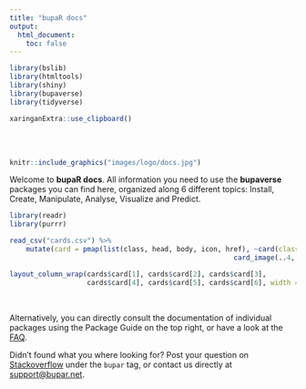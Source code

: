 ```yaml
---
title: "bupaR docs"
output: 
  html_document: 
    toc: false 
---
```


```r
library(bslib)
library(htmltools)
library(shiny)
library(bupaverse)
library(tidyverse)
```

```r
xaringanExtra::use_clipboard()
```



<br/>
<br/>


```r
knitr::include_graphics("images/logo/docs.jpg")
```

Welcome to **bupaR docs**. All information you need to use the **bupaverse** packages you can find here, organized along 6 different topics: Install, Create, Manipulate, Analyse, Visualize and Predict. 


```r
library(readr)
library(purrr)

read_csv("cards.csv") %>%
    mutate(card = pmap(list(class, head, body, icon, href), ~card(class = ..1, card_header( ..2), 
                                                       card_image(..4, href = ..5, border_radius = "all")))) -> cards

layout_column_wrap(cards$card[1], cards$card[2], cards$card[3],
                   cards$card[4], cards$card[5], cards$card[6], width = "125px")
```

<br/>

Alternatively, you can directly consult the documentation of individual packages using the Package Guide on the top right, or have a look at the [FAQ](faq.html). 

Didn't found what you where looking for? Post your question on [Stackoverflow](https://stackoverflow.com/questions/tagged/bupar) under the `bupar` tag, or contact us directly at [support@bupar.net](mailto:support@bupar.net). 

